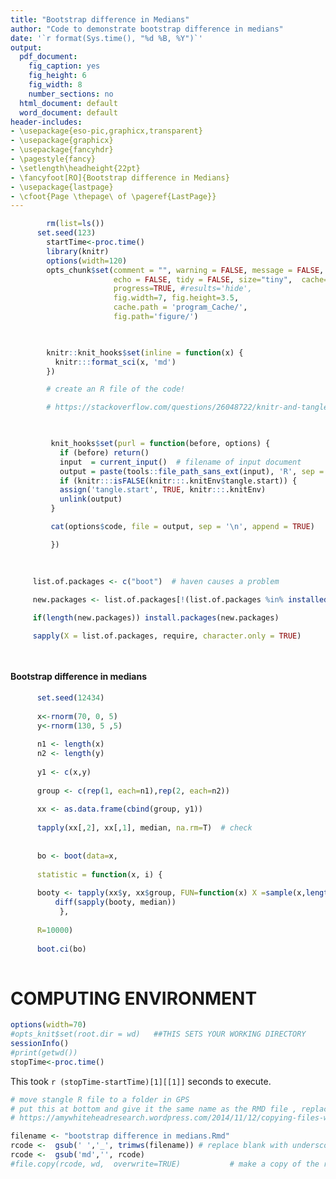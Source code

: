 ```yaml
---
title: "Bootstrap difference in Medians"
author: "Code to demonstrate bootstrap difference in medians"
date: '`r format(Sys.time(), "%d %B, %Y")`'
output:
  pdf_document:
    fig_caption: yes
    fig_height: 6
    fig_width: 8
    number_sections: no
  html_document: default
  word_document: default
header-includes:
- \usepackage{eso-pic,graphicx,transparent}
- \usepackage{graphicx}
- \usepackage{fancyhdr}
- \pagestyle{fancy}
- \setlength\headheight{22pt}
- \fancyfoot[RO]{Bootstrap difference in Medians}
- \usepackage{lastpage}
- \cfoot{Page \thepage\ of \pageref{LastPage}}
---
```



\AddToShipoutPictureFG{
  \AtPageCenter{% or \AtTextCenter
    \makebox[0pt]{\rotatebox[origin=c]{45}{%
      \scalebox{5}{\texttransparent{0.3}{ }}%
    }}
  }
}


 

 

```r


        rm(list=ls())
      set.seed(123)
        startTime<-proc.time()
        library(knitr)
        options(width=120)
        opts_chunk$set(comment = "", warning = FALSE, message = FALSE,
                       echo = FALSE, tidy = FALSE, size="tiny",  cache=FALSE,
                       progress=TRUE, #results='hide',
                       fig.width=7, fig.height=3.5,
                       cache.path = 'program_Cache/',
                       fig.path='figure/')

        

        knitr::knit_hooks$set(inline = function(x) {
          knitr:::format_sci(x, 'md')
        })

        # create an R file of the code!

        # https://stackoverflow.com/questions/26048722/knitr-and-tangle-code-without-execution

       

         knit_hooks$set(purl = function(before, options) {
           if (before) return()
           input  = current_input()  # filename of input document
           output = paste(tools::file_path_sans_ext(input), 'R', sep = '.')
           if (knitr:::isFALSE(knitr:::.knitEnv$tangle.start)) {
           assign('tangle.start', TRUE, knitr:::.knitEnv)
           unlink(output)
         }

         cat(options$code, file = output, sep = '\n', append = TRUE)

         })
         
         
         
     list.of.packages <- c("boot")  # haven causes a problem

     new.packages <- list.of.packages[!(list.of.packages %in% installed.packages()[,"Package"])]

     if(length(new.packages)) install.packages(new.packages)

     sapply(X = list.of.packages, require, character.only = TRUE)

        
```


#### Bootstrap difference in medians


```r



      set.seed(12434)
 
      x<-rnorm(70, 0, 5) 
      y<-rnorm(130, 5 ,5)
      
      n1 <- length(x) 
      n2 <- length(y)
      
      y1 <- c(x,y)
      
      group <- c(rep(1, each=n1),rep(2, each=n2))
      
      xx <- as.data.frame(cbind(group, y1))
     
      tapply(xx[,2], xx[,1], median, na.rm=T)  # check
   
     
      bo <- boot(data=x,
                 
      statistic = function(x, i) {
        
      booty <- tapply(xx$y, xx$group, FUN=function(x) X =sample(x,length(x),TRUE))
          diff(sapply(booty, median))
           }, 
      
      R=10000)
      
      boot.ci(bo)
 

```

\clearpage

# COMPUTING ENVIRONMENT


```r

options(width=70)
#opts_knit$set(root.dir = wd)   ##THIS SETS YOUR WORKING DIRECTORY
sessionInfo()
#print(getwd())
stopTime<-proc.time()


```

This took `r (stopTime-startTime)[1][[1]]` seconds to execute.

```r


# move stangle R file to a folder in GPS
# put this at bottom and give it the same name as the RMD file , replace any blanks with underscore
# https://amywhiteheadresearch.wordpress.com/2014/11/12/copying-files-with-r/

filename <- "bootstrap difference in medians.Rmd"
rcode <-  gsub(' ','_', trimws(filename)) # replace blank with underscore, this is needed
rcode <-  gsub('md','', rcode) 
#file.copy(rcode, wd,  overwrite=TRUE)           # make a copy of the rcode in a folder of choice

```